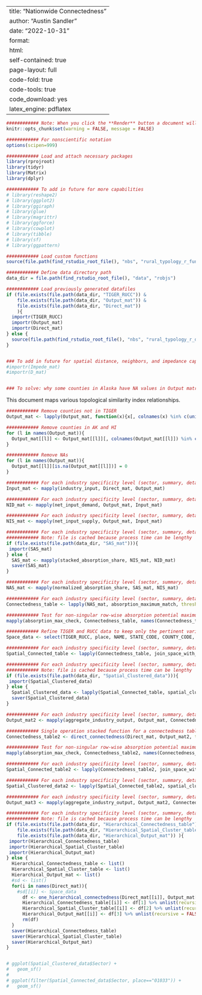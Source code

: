 
---
title: "Nationwide Connectedness"
author: "Austin Sandler"
date: "2022-10-31"
format:
  html:
    self-contained: true
    page-layout: full
    code-fold: true
    code-tools: true
    code_download: yes
    latex_engine: pdflatex
---


```r

############ Note: When you click the **Render** button a document will be generated that includes both content as well as the output of any embedded R code chunks within the document.
knitr::opts_chunk$set(warning = FALSE, message = FALSE) 

############ For nonscientific notation
options(scipen=999)

```


```r

############ Load and attach necessary packages
library(rprojroot)
library(tidyr)
library(Matrix)
library(dplyr)

############ To add in future for more capabilities
# library(reshape2)
# library(ggplot2)
# library(ggiraph)
# library(glue)
# library(magrittr)
# library(ggforce)
# library(cowplot)
# library(tibble)
# library(sf)
# library(ggpattern)

############ Load custom functions
source(file.path(find_rstudio_root_file(), "nbs", "rural_typology_r_functions.R"))

```

```r

############ Define data directory path
data_dir = file.path(find_rstudio_root_file(), "data", "robjs")

############ Load previously generated datafiles
if (file.exists(file.path(data_dir, "TIGER_RUCC")) & 
    file.exists(file.path(data_dir, "Output_mat")) & 
    file.exists(file.path(data_dir, "Direct_mat"))  
    ){
  importr(TIGER_RUCC)
  importr(Output_mat)
  importr(Direct_mat)
} else {
  source(file.path(find_rstudio_root_file(), "nbs", "rural_typology_r_data.R"))
}


### To add in future for spatial distance, neighbors, and impedance capabilities
#importr(Impede_mat)
#importr(D_mat)


### To solve: why some counties in Alaska have NA values in Output matrix?

```


This document maps various topological similarity index relationships.


```r

############ Remove counties not in TIGER
Output_mat <- lapply(Output_mat, function(x){x[, colnames(x) %in% c(unique(TIGER_RUCC$place))]})

############ Remove counties in AK and HI
for (l in names(Output_mat)){
  Output_mat[[l]] <- Output_mat[[l]][, colnames(Output_mat[[l]]) %in% c(filter(TIGER_RUCC, !STATE_CODE %in% c("02", "15"))$place)]
}

############ Remove NAs  
for (l in names(Output_mat)){
  Output_mat[[l]][is.na(Output_mat[[l]])] = 0
}

```




```r

############ For each industry specificity level (sector, summary, detail), derive the industry-by-county matrix of input needs: DY
Input_mat <- mapply(industry_input, Direct_mat, Output_mat)

############ For each industry specificity level (sector, summary, detail), derive the industry-by-county matrix of net input demand: NID
NID_mat <- mapply(net_input_demand, Output_mat, Input_mat)

############ For each industry specificity level (sector, summary, detail), derive the industry-by-county matrix of net input supply: NIS
NIS_mat <- mapply(net_input_supply, Output_mat, Input_mat)

############ For each industry specificity level (sector, summary, detail), derive the industry-by-county matrix of stacked absorption shares: A 
############ Note: file is cached because process time can be lengthy
if (file.exists(file.path(data_dir, "SAS_mat"))){
 importr(SAS_mat)
} else {
  SAS_mat <- mapply(stacked_absorption_share, NIS_mat, NID_mat)
  saver(SAS_mat)
}

############ For each industry specificity level (sector, summary, detail), derive the industry-by-county matrix of normalized absorption shares: alpha 
NAS_mat <- mapply(normalized_absorption_share, SAS_mat, NIS_mat)

############ For each industry specificity level (sector, summary, detail), derive the row-wise absorption potential maximum and matching county of normalized absorption shares
Connectedness_table <- lapply(NAS_mat, absorption_maximum_match, threshold = .05) 

############ Test for non-singular row-wise absorption potential maximum 
mapply(absorption_max_check, Connectedness_table, names(Connectedness_table))

```

```r

############ Refine TIGER and RUCC data to keep only the pertinent variables
Space_data <- select(TIGER_RUCC, place, NAME, STATE_CODE, COUNTY_CODE, FIPS, STATE, COUNTY, RUC_CODE, POPULATION, geometry, center)

############ For each industry specificity level (sector, summary, detail), join spatial and other location specific information to ECA classification data tables
Spatial_Connected_table <- lapply(Connectedness_table, join_space_with_connectedness, Space_data)

############ For each industry specificity level (sector, summary, detail), spatial union together each ECA member in a cluster
############ Note: file is cached because process time can be lengthy
if (file.exists(file.path(data_dir, "Spatial_Clustered_data"))){
 importr(Spatial_Clustered_data)
} else {
  Spatial_Clustered_data <- lapply(Spatial_Connected_table, spatial_cluster, list_names = names(Spatial_Connected_table))
  saver(Spatial_Clustered_data)
}

```


```r

############ For each industry specificity level (sector, summary, detail), aggregate economic industry output of each ECA member in a cluster keeping only non-source places as ECA core unit labels
Output_mat2 <- mapply(aggregate_industry_output, Output_mat, Connectedness_table)

```




```r

############ Single operation stacked function for a connectedness table from an output matrix and direct requirements matrix WITH multiple industry specificity levels
Connectedness_table2 <- direct_connectedness(Direct_mat, Output_mat2, threshold = .05)

############ Test for non-singular row-wise absorption potential maximum 
mapply(absorption_max_check, Connectedness_table2, names(Connectedness_table2))

```

```r

############ For each industry specificity level (sector, summary, detail), join spatial and other location specific information to ECA classification data tables
Spatial_Connected_table2 <- lapply(Connectedness_table2, join_space_with_connectedness, Space_data)

############ For each industry specificity level (sector, summary, detail), spatial union together each ECA member in a cluster
Spatial_Clustered_data2 <- lapply(Spatial_Connected_table2, spatial_cluster)

```

```r

############ For each industry specificity level (sector, summary, detail), Aggregate economic industry output of each ECA member in a cluster keeping only non-source places as ECA core unit labels
Output_mat3 <- mapply(aggregate_industry_output, Output_mat2, Connectedness_table2)

```




```r

############ For each industry specificity level (sector, summary, detail), aggregate economic industry output of each ECA member in a cluster keeping only non-source places as ECA core unit labels and iterate over all possible consecutive clusters
############ Note: file is cached because process time can be lengthy
if (file.exists(file.path(data_dir, "Hierarchical_Connectedness_table")) & 
    file.exists(file.path(data_dir, "Hierarchical_Spatial_Cluster_table")) &
    file.exists(file.path(data_dir, "Hierarchical_Output_mat")) ){
 importr(Hierarchical_Connectedness_table)
 importr(Hierarchical_Spatial_Cluster_table)
 importr(Hierarchical_Output_mat)
} else {
  Hierarchical_Connectedness_table <- list()
  Hierarchical_Spatial_Cluster_table <- list()
  Hierarchical_Output_mat <- list()
  #sd <- list()
  for(i in names(Direct_mat)){
    #sd[[i]] <- Space_data
      df <- one_hierarchical_connectedness(Direct_mat[[i]], Output_mat[[i]], Space_data,  threshold = .05) 
      Hierarchical_Connectedness_table[[i]] <- df[1] %>% unlist(recursive = FALSE, use.names = FALSE)
      Hierarchical_Spatial_Cluster_table[[i]] <- df[2] %>% unlist(recursive = FALSE, use.names = FALSE)
      Hierarchical_Output_mat[[i]] <- df[3] %>% unlist(recursive = FALSE, use.names = FALSE)
      rm(df)
  }
  saver(Hierarchical_Connectedness_table)
  saver(Hierarchical_Spatial_Cluster_table)
  saver(Hierarchical_Output_mat)
}

```

```r


```



```r

# ggplot(Spatial_Clustered_data$Sector) +
#   geom_sf()
# 
# ggplot(filter(Spatial_Connected_data$Sector, place=="01033")) +
#   geom_sf()





```










